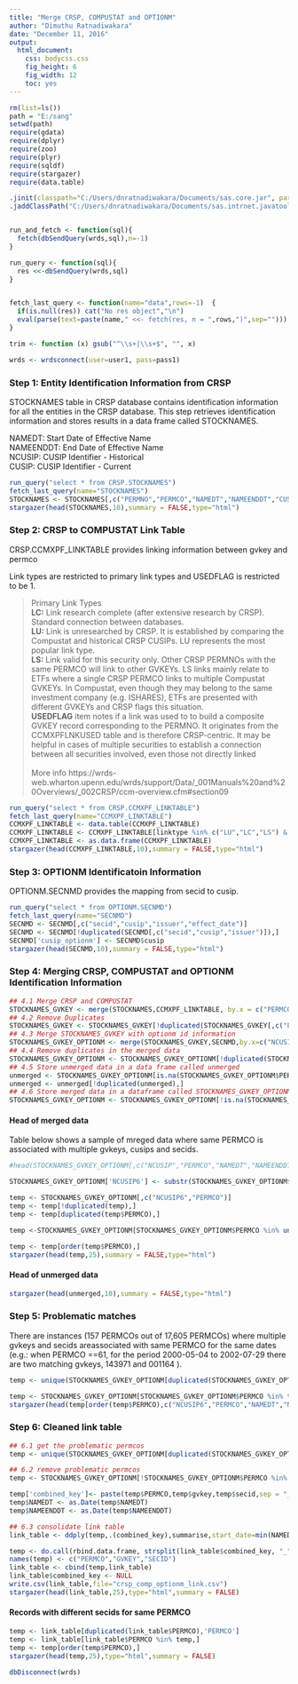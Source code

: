 ```yaml
---
title: "Merge CRSP, COMPUSTAT and OPTIONM"
author: "Dimuthu Ratnadiwakara"
date: "December 11, 2016"
output: 
  html_document: 
    css: bodycss.css
    fig_height: 6
    fig_width: 12
    toc: yes
---
```




```r
rm(list=ls())
path = "E:/sang"
setwd(path)
require(gdata)
require(dplyr)
require(zoo)
require(plyr)
require(sqldf)
require(stargazer)
require(data.table)

.jinit(classpath="C:/Users/dnratnadiwakara/Documents/sas.core.jar", parameters="-Xmx4g")
.jaddClassPath("C:/Users/dnratnadiwakara/Documents/sas.intrnet.javatools.jar")


run_and_fetch <- function(sql){
  fetch(dbSendQuery(wrds,sql),n=-1)
}

run_query <- function(sql){
  res <<-dbSendQuery(wrds,sql)
}


fetch_last_query <- function(name="data",rows=-1)  {
  if(is.null(res)) cat("No res object","\n")
  eval(parse(text=paste(name," <<- fetch(res, n = ",rows,")",sep="")))
}

trim <- function (x) gsub("^\\s+|\\s+$", "", x)

wrds <- wrdsconnect(user=user1, pass=pass1)

```

### Step 1: Entity Identification Information from CRSP
STOCKNAMES table in CRSP database contains identification information for all the entities in the CRSP database. This step retrieves identification information and stores results in a data frame called STOCKNAMES.

NAMEDT: Start Date of Effective Name<br/>
NAMEENDDT: End Date of Effective Name <br/>
NCUSIP: CUSIP Identifier - Historical <br/>
CUSIP: CUSIP Identifier - Current

```r
run_query("select * from CRSP.STOCKNAMES")
fetch_last_query(name="STOCKNAMES")
STOCKNAMES <- STOCKNAMES[,c("PERMNO","PERMCO","NAMEDT","NAMEENDDT","CUSIP","NCUSIP","COMNAM","ST_DATE","END_DATE")]
stargazer(head(STOCKNAMES,10),summary = FALSE,type="html")

```


### Step 2: CRSP to COMPUSTAT Link Table
CRSP.CCMXPF_LINKTABLE provides linking information between gvkey and permco

Link types are restricted to primary link types and USEDFLAG is restricted to be 1.


> Primary Link Types<br/><b>LC:</b> Link research complete (after extensive research by CRSP). Standard connection between databases.<br/><b>LU:</b> Link is unresearched by CRSP. It is established by comparing the Compustat and historical CRSP CUSIPs. LU represents the most popular link type.<br/><b>LS:</b> Link valid for this security only. Other CRSP PERMNOs with the same PERMCO will link to other GVKEYs. LS links mainly relate to ETFs where a single CRSP PERMCO links to multiple Compustat GVKEYs. In Compustat, even though they may belong to the same investment company (e.g. ISHARES), ETFs are presented with different GVKEYs and CRSP flags this situation.<br/><b>USEDFLAG</b> item notes if a link was used to to build a composite GVKEY record corresponding to the PERMNO. It originates from the CCMXPFLNKUSED table and is therefore CRSP-centric. It may be helpful in cases of multiple securities to establish a connection between all securities involved, even those not directly linked<br/><br/> More info https://wrds-web.wharton.upenn.edu/wrds/support/Data/_001Manuals%20and%20Overviews/_002CRSP/ccm-overview.cfm#section09

```r
run_query("select * from CRSP.CCMXPF_LINKTABLE")
fetch_last_query(name="CCMXPF_LINKTABLE")
CCMXPF_LINKTABLE <- data.table(CCMXPF_LINKTABLE)
CCMXPF_LINKTABLE <- CCMXPF_LINKTABLE[linktype %in% c("LU","LC","LS") & USEDFLAG=="1"]
CCMXPF_LINKTABLE <- as.data.frame(CCMXPF_LINKTABLE)
stargazer(head(CCMXPF_LINKTABLE,10),summary = FALSE,type="html")
```


### Step 3: OPTIONM Identificatoin Information
OPTIONM.SECNMD provides the mapping from secid to cusip.

```r
run_query("select * from OPTIONM.SECNMD")
fetch_last_query(name="SECNMD")
SECNMD <- SECNMD[,c("secid","cusip","issuer","effect_date")]
SECNMD <- SECNMD[!duplicated(SECNMD[,c("secid","cusip","issuer")]),]
SECNMD['cusip_optionm'] <- SECNMD$cusip
stargazer(head(SECNMD,10),summary = FALSE,type="html")
```

### Step 4: Merging CRSP, COMPUSTAT and OPTIONM Identification Information

```r
## 4.1 Merge CRSP and COMPUSTAT
STOCKNAMES_GVKEY <- merge(STOCKNAMES,CCMXPF_LINKTABLE, by.x = c("PERMCO"),by.y=c("lpermco"), all.x = TRUE)
## 4.2 Remove Duplicates
STOCKNAMES_GVKEY <- STOCKNAMES_GVKEY[!duplicated(STOCKNAMES_GVKEY[,c("PERMCO","NAMEDT","NAMEENDDT","NCUSIP","gvkey")]),]
## 4.3 Merge STOCKNAMES_GVKEY with optionm id information
STOCKNAMES_GVKEY_OPTIONM <- merge(STOCKNAMES_GVKEY,SECNMD,by.x=c("NCUSIP"),by.y = c("cusip"),all.y = TRUE)
## 4.4 Remove duplicates in the merged data
STOCKNAMES_GVKEY_OPTIONM <- STOCKNAMES_GVKEY_OPTIONM[!duplicated(STOCKNAMES_GVKEY_OPTIONM[,c("PERMCO","NAMEDT","NAMEENDDT","NCUSIP","gvkey","secid")]),]
## 4.5 Store unmerged data in a data frame called unmerged
unmerged <- STOCKNAMES_GVKEY_OPTIONM[is.na(STOCKNAMES_GVKEY_OPTIONM$PERMCO),c("secid","issuer","cusip_optionm","effect_date")]
unmerged <- unmerged[!duplicated(unmerged),]
## 4.6 Store merged data in a dataframe called STOCKNAMES_GVKEY_OPTIONM
STOCKNAMES_GVKEY_OPTIONM <- STOCKNAMES_GVKEY_OPTIONM[!is.na(STOCKNAMES_GVKEY_OPTIONM$PERMCO),]

```

#### Head of merged data
Table below shows a sample of mreged data where same PERMCO is associated with multiple gvkeys, cusips and secids. 

```r
#head(STOCKNAMES_GVKEY_OPTIONM[,c("NCUSIP","PERMCO","NAMEDT","NAMEENDDT","CUSIP","COMNAM","gvkey","secid")],10)

STOCKNAMES_GVKEY_OPTIONM['NCUSIP6'] <- substr(STOCKNAMES_GVKEY_OPTIONM$NCUSIP,1,6)

temp <- STOCKNAMES_GVKEY_OPTIONM[,c("NCUSIP6","PERMCO")]
temp <- temp[!duplicated(temp),]
temp <- temp[duplicated(temp$PERMCO),]

temp <-STOCKNAMES_GVKEY_OPTIONM[STOCKNAMES_GVKEY_OPTIONM$PERMCO %in% unique(temp$PERMCO),c("NCUSIP6","PERMCO","NAMEDT","NAMEENDDT","linkprim","linktype","CUSIP","COMNAM","gvkey","secid")]

temp <- temp[order(temp$PERMCO),]
stargazer(head(temp,25),summary = FALSE,type="html")
```

#### Head of unmerged data
```r
stargazer(head(unmerged,10),summary = FALSE,type="html")
```

### Step 5: Problematic matches

There are instances (157 PERMCOs out of 17,605 PERMCOs) where multiple gvkeys and secids areassociated with same PERMCO for the same dates (e.g.: when PERMCO ==61, for the period 2000-05-04 to 2002-07-29 there are two matching gvkeys, 143971 and 001164 ). 

```r

temp <- unique(STOCKNAMES_GVKEY_OPTIONM[duplicated(STOCKNAMES_GVKEY_OPTIONM[,c("PERMCO","NAMEDT","NAMEENDDT")]),'PERMCO'])

temp <- STOCKNAMES_GVKEY_OPTIONM[STOCKNAMES_GVKEY_OPTIONM$PERMCO %in% temp,]
stargazer(head(temp[order(temp$PERMCO),c("NCUSIP6","PERMCO","NAMEDT","NAMEENDDT","linkprim","linktype","CUSIP","COMNAM","gvkey","secid")],25),summary = FALSE,type="html")
```


### Step 6: Cleaned link table
```r

## 6.1 get the problematic permcos
temp <- unique(STOCKNAMES_GVKEY_OPTIONM[duplicated(STOCKNAMES_GVKEY_OPTIONM[,c("PERMCO","NAMEDT","NAMEENDDT")]),'PERMCO'])

## 6.2 remove problematic permcos
temp <- STOCKNAMES_GVKEY_OPTIONM[!STOCKNAMES_GVKEY_OPTIONM$PERMCO %in% temp,]

temp['combined_key']<- paste(temp$PERMCO,temp$gvkey,temp$secid,sep = "_")
temp$NAMEDT <- as.Date(temp$NAMEDT)
temp$NAMEENDDT <- as.Date(temp$NAMEENDDT)

## 6.3 consolidate link table
link_table <- ddply(temp,.(combined_key),summarise,start_date=min(NAMEDT,na.rm = TRUE),end_date=max(NAMEENDDT,na.rm = TRUE))

temp <- do.call(rbind.data.frame, strsplit(link_table$combined_key, "_"))
names(temp) <- c("PERMCO","GVKEY","SECID")
link_table <- cbind(temp,link_table)
link_table$combined_key <- NULL
write.csv(link_table,file="crsp_comp_optionm_link.csv")
stargazer(head(link_table,25),type="html",summary = FALSE)
```

#### Records with different secids for same PERMCO
```r
temp <- link_table[duplicated(link_table$PERMCO),'PERMCO']
temp <- link_table[link_table$PERMCO %in% temp,]
temp <- temp[order(temp$PERMCO),]
stargazer(head(temp,25),type="html",summary = FALSE)
```

```r
dbDisconnect(wrds)
```

